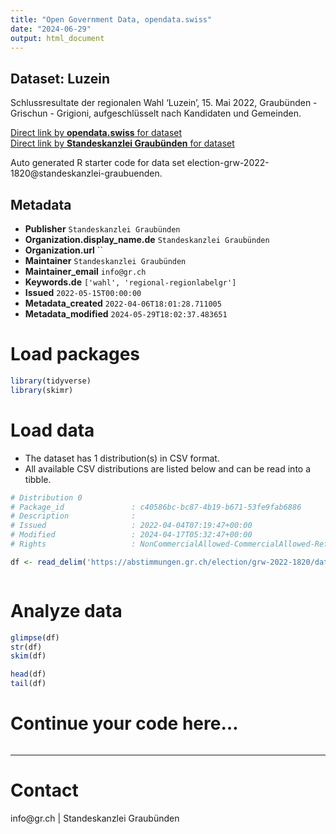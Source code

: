 ```yaml
---
title: "Open Government Data, opendata.swiss"
date: "2024-06-29"
output: html_document
---
```


## Dataset: Luzein

Schlussresultate der regionalen Wahl 'Luzein', 15. Mai 2022, Graubünden - Grischun - Grigioni, aufgeschlüsselt nach Kandidaten und Gemeinden.

[Direct link by **opendata.swiss** for dataset](https://opendata.swiss/de/dataset/luzein)<br>
[Direct link by **Standeskanzlei Graubünden** for dataset](https://abstimmungen.gr.ch/election/grw-2022-1820/data)

Auto generated R starter code for data set election-grw-2022-1820@standeskanzlei-graubuenden.

## Metadata

- **Publisher** `Standeskanzlei Graubünden`
- **Organization.display_name.de** `Standeskanzlei Graubünden`
- **Organization.url** ``
- **Maintainer** `Standeskanzlei Graubünden`
- **Maintainer_email** `info@gr.ch`
- **Keywords.de** `['wahl', 'regional-regionlabelgr']`
- **Issued** `2022-05-15T00:00:00`
- **Metadata_created** `2022-04-06T18:01:28.711005`
- **Metadata_modified** `2024-05-29T18:02:37.483651`


# Load packages

```r

library(tidyverse)
library(skimr)

```

# Load data

-   The dataset has 1 distribution(s) in CSV format.
-   All available CSV distributions are listed below and can be read into a tibble.

```r

# Distribution 0
# Package_id               : c40586bc-bc87-4b19-b671-53fe9fab6886
# Description              : 
# Issued                   : 2022-04-04T07:19:47+00:00
# Modified                 : 2024-04-17T05:32:47+00:00
# Rights                   : NonCommercialAllowed-CommercialAllowed-ReferenceRequired

df <- read_delim('https://abstimmungen.gr.ch/election/grw-2022-1820/data-csv')



```

# Analyze data

```r

glimpse(df)
str(df)
skim(df)

head(df)
tail(df)

```

# Continue your code here...

```r

```

------------------------------------------------------------------------

# Contact

info@gr.ch | Standeskanzlei Graubünden
